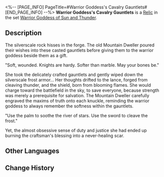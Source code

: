 <%-- [PAGE_INFO]
PageTitle=#Warrior Goddess's Cavalry Gauntlets#
[END_PAGE_INFO] --%>
{{Relic Infobox
|id        = 61252
|image     = Item Warrior Goddess's Cavalry Gauntlets.png{{subst:void|<!--$UPLOAD:<<SpriteOutput/RelicFigures/IconRelic_125_2.png>-<Item Warrior Goddess's Cavalry Gauntlets.png>-<Relic Icons>>-->}}
|set       = Warrior Goddess of Sun and Thunder
|piece     = Hand
|mentions  = 
}}
{{Description|These gauntlets have accompanied the knight to victory in every battle. They grant the strength to grip the deadliest weapons, and endure the most agonizing betrayals.}}
'''Warrior Goddess's Cavalry Gauntlets''' is a [[Relic]] in the set [[Warrior Goddess of Sun and Thunder]].

==Description==
The silverscale rock hisses in the forge. The old Mountain Dweller poured their wishes into these casted gauntlets before giving them to the warrior goddess beside them as a gift.

"Soft, wounded. Knights are hardy. Softer than marble. May your bones be."

She took the delicately crafted gauntlets and gently wiped down the silverscale frost armor... Her thoughts drifted to the lance, forged from cleaving thunder, and the shield, born from blooming flames. She would charge toward the battlefield in the sky, to save everyone, because strength was merely a prerequisite for salvation. The Mountain Dweller carefully engraved the maxims of truth onto each knuckle, reminding the warrior goddess to always remember the softness within the gauntlets.

"Use the palm to soothe the river of stars. Use the sword to cleave the frost."

Yet, the almost obsessive sense of duty and justice she had ended up burning the craftsman's blessing into a never-healing scar.

==Other Languages==
{{Other Languages
|en   = Warrior Goddess's Cavalry Gauntlets
|zhs  = 女武神的骑枪手铠
|zht  = 女武神的騎槍手鎧
|ja   = {{Rubi|武神|ぶしん}}の{{Rubi|騎兵手甲|きへいてこう}}
|ko   = 여전사의 기창 건틀릿
|es   = Guanteletes de justa de la guerrera celestial
|fr   = Gantelets de cavalerie de la valkyrie
|ru   = Боевые рукавицы воительницы
|th   = Warrior Goddess's Cavalry Gauntlets
|vi   = Găng Tay Thương Kỵ Của Nữ Thần Chiến Binh
|de   = Reiterstulpen der Kriegsgöttin
|id   = Warrior Goddess's Cavalry Gauntlets
|pt   = Manoplas de Cavalaria da Deusa Guerreira
}}

==Change History==
{{Change History|3.3}}